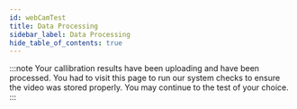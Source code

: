 ```yaml
---
id: webCamTest
title: Data Processing
sidebar_label: Data Processing
hide_table_of_contents: true
---
```


:::note
Your callibration results have been uploading and have been processed.
You had to visit this page to run our system checks to ensure the video
was stored properly. You may continue to the test of your choice.
:::
